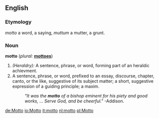 ==English==

{{webster}}

===Etymology===
{{It.}} ''motto'' a word, a saying, {{L.}} ''muttum'' a mutter, a grunt.

===Noun===
'''motto'''  (''plural:'' '''[[mottoes]]''')
# ''(Heraldry):'' A sentence, phrase, or word, forming part of an heraldic achievment.
# A sentence, phrase, or word, prefixed to an essay, discourse, chapter, canto, or the like, suggestive of its subject matter; a short, suggestive expression of a guiding principle; a maxim.
#:''"It was the '''motto''' of a bishop eminent for his piety and good works, ... Serve God, and be cheerful."'' -Addison.

[[de:Motto]]
[[io:Motto]]
[[it:motto]]
[[nl:motto]]
[[pl:Motto]]